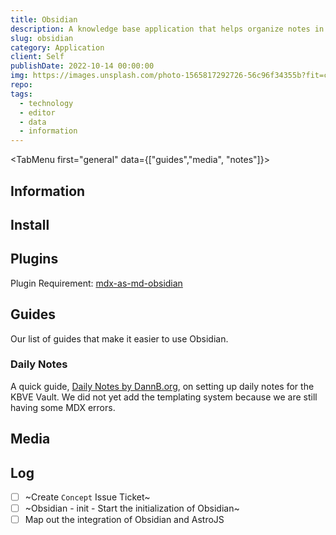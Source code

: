 ```yaml
---
title: Obsidian
description: A knowledge base application that helps organize notes in a markdown style format.
slug: obsidian
category: Application
client: Self
publishDate: 2022-10-14 00:00:00
img: https://images.unsplash.com/photo-1565817292726-56c96f34355b?fit=crop&w=1400&h=700&q=75
repo:
tags:
  - technology
  - editor
  - data
  - information
---
```



<MDXLayer title={frontmatter.title} description={frontmatter.description}>
<Widget img={frontmatter.img} skeleton={false}>
<MDXJS>


<TabMenu first="general" data={["guides","media", "notes"]}>
<TabData tail="block" data="general">

## Information

## Install

## Plugins

Plugin Requirement:
[mdx-as-md-obsidian](https://publish.obsidian.md/hub/02+-+Community+Expansions/02.05+All+Community+Expansions/Plugins/mdx-as-md-obsidian)

</TabData>
<TabData data="guides">

## Guides

Our list of guides that make it easier to use Obsidian. 

### Daily Notes

A quick guide, [Daily Notes by DannB.org](https://dannb.org/blog/2022/obsidian-daily-note-template/), on setting up daily notes for the KBVE Vault. 
We did not yet add the templating system because we are still having some MDX errors. 

</TabData>

<TabData data="media">

## Media

</TabData>

<TabData data="notes">

## Log

- [ ] ~Create `Concept` Issue Ticket~
- [ ] ~Obsidian - init - Start the initialization of Obsidian~
- [ ] Map out the integration of Obsidian and AstroJS

</TabData>

</TabMenu>


</MDXJS>
</Widget>
</MDXLayer>